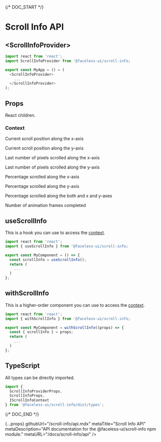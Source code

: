 
{/* DOC_START */}

# Scroll Info API

## \<ScrollInfoProvider\>

```js
import react from 'react';
import ScrollInfoProvider from '@faceless-ui/scroll-info;

export const MyApp = () = (
  <ScrollInfoProvider>
    ...
  </ScrollInfoProvider>
);
```

## Props

<PropName
  name="children"
  type="React.ReactNode"
  required
/>

React children.

### Context

<PropName
  name="x"
  type=""
  isContextProp
/>

Current scroll position along the x-axis

<PropName
  name="y"
  type="number"
  isContextProp
/>

Current scroll position along the y-axis

<PropName
  name="xDifference"
  type="number"
  isContextProp
/>

Last number of pixels scrolled along the x-axis

<PropName
  name="yDifference"
  type="number"
  isContextProp
/>

Last number of pixels scrolled along the y-axis

<PropName
  name="xPercentage"
  type="number"
  isContextProp
/>

Percentage scrolled along the x-axis

<PropName
  name="yPercentage"
  type="number"
  isContextProp
/>

Percentage scrolled along the y-axis

<PropName
  name="totalPercentage"
  type="number"
  isContextProp
/>

Percentage scrolled along the both and x and y-axes

<PropName
  name="eventsFired"
  type="number"
  isContextProp
/>

Number of animation frames completed

## useScrollInfo

This is a hook you can use to access the [context](#context).

```js
import react from 'react';
import { useScrollInfo } from '@faceless-ui/scroll-info;

export const MyComponent = () => {
  const scrollInfo = useScrollInfo();
  return (
    ...
  )
};
```

## withScrollInfo

This is a higher-order component you can use to access the [context](#context).

```js
import react from 'react';
import { withScrollInfo } from '@faceless-ui/scroll-info;

export const MyComponent = withScrollInfo((props) => {
  const { scrollInfo } = props;
  return (
    ...
  )
};
```

## TypeScript

All types can be directly imported.

```js
import {
  ScrollInfoProviderProps,
  ScrollInfoProps,
  IScrollInfoContext
} from '@faceless-ui/scroll-info/dist/types';
```

{/* DOC_END */}

  {...props}
  githubUrl="/scroll-info/api.mdx"
  metaTitle="Scroll Info API"
  metaDescription="API documentation for the @faceless-ui/scroll-info npm module."
  metaURL="/docs/scroll-info/api"
/>
